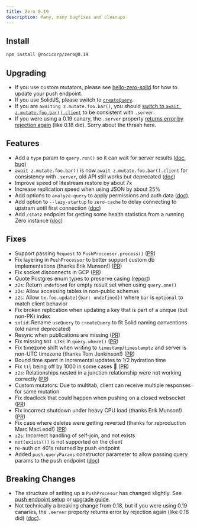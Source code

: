 ```yaml
---
title: Zero 0.19
description: Many, many bugfixes and cleanups
---
```


## Install

```bash
npm install @rocicorp/zero@0.19
```

## Upgrading

* If you use custom mutators, please see [hello-zero-solid](https://github.com/rocicorp/hello-zero-solid/pull/18/files) for how to update your push endpoint.
* If you use SolidJS, please switch to [`createQuery`](https://github.com/rocicorp/hello-zero-solid/pull/18/files).
* If you are `awaiting z.mutate.foo.bar()`, you should [switch to `await z.mutate.foo.bar().client`](/docs/custom-mutators#waiting-for-mutator-result) to be consistent with `.server`.
* If you were using a 0.19 canary, the `.server` property [returns error by rejection again](/docs/custom-mutators#waiting-for-mutator-result) (like 0.18 did). Sorry about the thrash here.

## Features

- Add a `type` param to `query.run()` so it can wait for server results ([doc](/docs/reading-data#running-queries-once), [bug](https://bugs.rocicorp.dev/issue/3243))
- `await z.mutate.foo.bar()` is now `await z.mutate.foo.bar().client` for consistency with `.server`, old API still works but deprecated ([doc](/docs/custom-mutators#waiting-for-mutator-result))
- Improve speed of litestream restore by about 7x
- Increase replication speed when using JSON by about 25%
- Add options to `analyze-query` to apply permissions and auth data ([doc](/docs/debug/permissions#read-permissions)).
- Add option to `--lazy-startup` to `zero-cache` to delay connecting to upstram until first connection ([doc](/docs/zero-cache-config#lazy-startup))
- Add `/statz` endpoint for getting some health statistics from a running Zero instance ([doc](/docs/debug/slow-queries#statz))

## Fixes

- Support passing `Request` to `PushProccesor.process()` ([PR](https://github.com/rocicorp/mono/pull/4214))
- Fix layering in `PushProcessor` to better support custom db implementations (thanks Erik Munson!) ([PR](https://github.com/rocicorp/mono/pull/4251))
- Fix socket disconnects in GCP ([PR](https://github.com/rocicorp/mono/pull/4173))
- Quote Postgres enum types to preserve casing ([report](https://discord.com/channels/830183651022471199/1358217995188437074/1358218))
- `z2s`: Return `undefined` for empty result set when using `query.one()`
- `z2s`: Allow accessing tables in non-public schemas
- `z2s`: Allow `tx.foo.update({bar: undefined})` where `bar` is `optional` to match client behavior
- Fix broken replication when updating a key that is part of a unique (but non-PK) index
- `solid`: Rename `useQuery` to `createQuery` to fit Solid naming conventions (old name deprecated)
- Resync when publications are missing ([PR](https://github.com/rocicorp/mono/pull/4205))
- Fix missing `NOT LIKE` in `query.where()` ([PR](https://github.com/rocicorp/mono/pull/4217))
- Fix timezone shift when writing to `timestamp`/`timestamptz` and server is non-UTC timezone (thanks Tom Jenkinson!) ([PR](https://github.com/rocicorp/mono/pull/4216))
- Bound time spent in incremental updates to 1/2 hydration time
- Fix `ttl` being off by 1000 in some cases 😬 ([PR](https://github.com/rocicorp/mono/pull/4225))
- `z2s`: Relationships nested in a junction relationship were not working correctly ([PR](https://github.com/rocicorp/mono/pull/4221))
- Custom mutators: Due to multitab, client can receive multiple responses for same mutation
- Fix deadlock that could happen when pushing on a closed websocket ([PR](https://github.com/rocicorp/mono/pull/4256))
- Fix incorrect shutdown under heavy CPU load  (thanks Erik Munson!) ([PR](https://github.com/rocicorp/mono/pull/4252))
- Fix case where deletes were getting reverted (thanks for reproduction Marc MacLeod!) ([PR](https://github.com/rocicorp/mono/pull/4282))
- `z2s`: Incorrect handling of self-join, and not exists
- `not(exists())` is not supported on the client
- re-auth on 401s returned by push endpoint
- Added `push.queryParams` constructor parameter to allow passing query params to the push endpoint ([doc](/docs/custom-mutators#setting-up-the-server))

## Breaking Changes

- The structure of setting up a `PushProcesor` has changed slightly. See [push endpoint setup](/docs/custom-mutators#setting-up-the-server) or [upgrade guide](#upgrading).
- Not technically a breaking change from 0.18, but if you were using 0.19 canaries, the `.server` property returns error by rejection again (like 0.18 did) ([doc](/docs/custom-mutators#waiting-for-mutator-result)).
